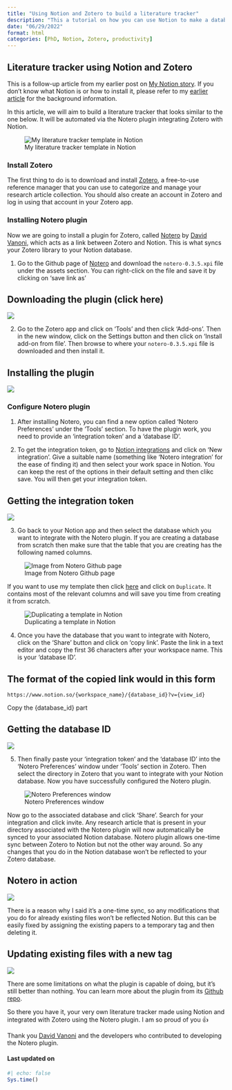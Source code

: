 ```yaml
---
title: "Using Notion and Zotero to build a literature tracker"
description: "This a tutorial on how you can use Notion to make a database which tracks the research articles that you read which is synced to your Zotero directory via the Notero plugin"
date: "06/29/2022"
format: html
categories: [PhD, Notion, Zotero, productivity]
---
```


## Literature tracker using Notion and Zotero

This is a follow-up article from my earlier post on [My Notion story](https://jeweljohnsonj.github.io/one-carat-blog/posts/notion_intro/). If you don't know what Notion is or how to install it, please refer to my [earlier article](https://jeweljohnsonj.github.io/one-carat-blog/posts/notion_intro/#installing-notion) for the background information.

In this article, we will aim to build a literature tracker that looks similar to the one below. It will be automated via the Notero plugin integrating Zotero with Notion.

::: column-page
![My literature tracker template in Notion](images/notion_summary.png){.preview-image}
:::

### Install Zotero

The first thing to do is to download and install [Zotero](https://www.zotero.org/), a free-to-use reference manager that you can use to categorize and manage your research article collection. You should also create an account in Zotero and log in using that account in your Zotero app.

### Installing Notero plugin

Now we are going to install a plugin for Zotero, called [Notero](https://github.com/dvanoni/notero) by [David Vanoni](https://twitter.com/dvanoni), which acts as a link between Zotero and Notion. This is what syncs your Zotero library to your Notion database.

1.  Go to the Github page of [Notero](https://github.com/dvanoni/notero/releases/tag/v0.3.5) and download the `notero-0.3.5.xpi` file under the assets section. You can right-click on the file and save it by clicking on 'save link as'

:::{.callout-tip collapse="true"}
## Downloading the plugin (click here)

![](images/notero.gif)
:::

2.  Go to the Zotero app and click on 'Tools' and then click 'Add-ons'. Then in the new window, click on the Settings button and then click on 'Install add-on from file'. Then browse to where your `notero-0.3.5.xpi` file is downloaded and then install it.

::: {.column-screen}
:::{.callout-tip collapse="true"}
## Installing the plugin
![](images/notero_install.gif)
:::
:::

### Configure Notero plugin

1.  After installing Notero, you can find a new option called 'Notero Preferences' under the 'Tools' section. To have the plugin work, you need to provide an 'integration token' and a 'database ID'.

2.  To get the integration token, go to [Notion integrations](https://www.notion.so/my-integrations) and click on 'New integration'. Give a suitable name (something like 'Notero integration' for the ease of finding it) and then select your work space in Notion. You can keep the rest of the options in their default setting and then clikc save. You will then get your integration token.

::: {.column-screen}
:::{.callout-tip collapse="true"}
## Getting the integration token
![](images/notion_integration.gif)
:::
:::

3.  Go back to your Notion app and then select the database which you want to integrate with the Notero plugin. If you are creating a database from scratch then make sure that the table that you are creating has the following named columns.

![Image from Notero Github page](images/notero_table.png)

If you want to use my template then click [here](https://jeweljohnson.notion.site/c65f406986d64871abe8e9191bcc06aa?v=becefab2c4184727952707ee2e597c36) and click on `Duplicate`. It contains most of the relevant columns and will save you time from creating it from scratch.

![Duplicating a template in Notion](images/duplicate.png)

4.  Once you have the database that you want to integrate with Notero, click on the 'Share' button and click on 'copy link'. Paste the link in a text editor and copy the first 36 characters after your workspace name. This is your 'database ID'.

:::{.callout-note}

# The format of the copied link would in this form

`https://www.notion.so/{workspace_name}/{database_id}?v={view_id}`

Copy the {database_id} part

:::

::: {.column-screen}
:::{.callout-tip collapse="true"}
## Getting the database ID
![](images/notion_database.gif)
:::
:::

5.  Then finally paste your 'integration token' and the 'database ID' into the 'Notero Preferences' window under 'Tools' section in Zotero. Then select the directory in Zotero that you want to integrate with your Notion database. Now you have successfully configured the Notero plugin.

![Notero Preferences window](images/notero_preferences.png)

Now go to the associated database and click 'Share'. Search for your integration and click invite. Any research article that is present in your directory associated with the Notero plugin will now automatically be synced to your associated Notion database. Notero plugin allows one-time sync between Zotero to Notion but not the other way around. So any changes that you do in the Notion database won't be reflected to your Zotero database.

::: {.column-screen}
:::{.callout-tip collapse="true"}
## Notero in action
![](images/notion_notero.gif)
:::
:::

There is a reason why I said it's a one-time sync, so any modifications that you do for already existing files won't be reflected Notion. But this can be easily fixed by assigning the existing papers to a temporary tag and then deleting it.

::: {.column-screen}
:::{.callout-tip collapse="true"}
## Updating existing files with a new tag
![](images/notero_update.gif)
:::
:::

There are some limitations on what the plugin is capable of doing, but it's still better than nothing. You can learn more about the plugin from its [Github repo](https://github.com/dvanoni/notero).

So there you have it, your very own literature tracker made using Notion and integrated with Zotero using the Notero plugin. I am so proud of you 👍

Thank you [David Vanoni](https://twitter.com/dvanoni) and the developers who contributed to developing the Notero plugin.

#### Last updated on {.unnumbered .unlisted}

```r
#| echo: false
Sys.time()
```

<a hidden href="https://info.flagcounter.com/ynrK"><img src="https://s11.flagcounter.com/count2/ynrK/bg_000000/txt_FFFFFF/border_F0F0F0/columns_5/maxflags_25/viewers_0/labels_1/pageviews_1/flags_0/percent_0/" alt="Flag Counter" border="0"/></a>
